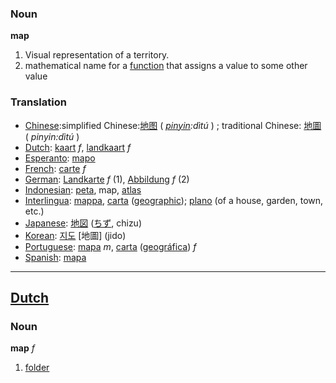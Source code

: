 ===Noun===
'''map'''

# Visual representation of a territory.
# mathematical name for a [[function]] that assigns a value to some other value

===Translation===

*[[Chinese]]:simplified Chinese:[[地图]] ( ''[[pinyin]]:dìtú'' ) ; traditional Chinese: [[地圖]] ( ''pinyin:dìtú'' ) 
*[[Dutch]]: [[kaart]] ''f'', [[landkaart]] ''f''
*[[Esperanto]]: [[mapo]]
*[[French]]: [[carte]] ''f''
*[[German]]: [[Landkarte]] ''f'' (1), [[Abbildung]] ''f'' (2)
*[[Indonesian]]: [[peta]], map, [[atlas]]
*[[Interlingua]]: [[mappa]], [[carta]] ([[carta geographic|geographic]]); [[plano]] (of a house, garden, town, etc.)
*[[Japanese]]: [[地図]] ([[ちず]], chizu)
*[[Korean]]: [[지도]] [地圖] (jido)
*[[Portuguese]]: [[mapa]] ''m'', [[carta]] ([[carta geográfica|geográfica]]) ''f''
*[[Spanish]]: [[mapa]]

----
==[[Dutch]]==
===Noun===

'''map''' ''f''

#[[folder]]